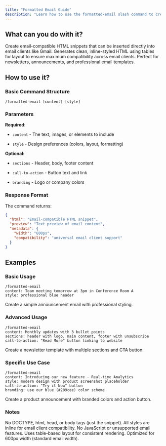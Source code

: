```yaml
---
title: "Formatted Email Guide"
description: "Learn how to use the formatted-email slash command to create email-compatible HTML snippets"
---
```


## What can you do with it?

Create email-compatible HTML snippets that can be inserted directly into email clients like Gmail. Generates clean, inline-styled HTML using tables for layout to ensure maximum compatibility across email clients. Perfect for newsletters, announcements, and professional email templates.

## How to use it?

### Basic Command Structure
```
/formatted-email [content] [style]
```

### Parameters

**Required:**

- `content` - The text, images, or elements to include

- `style` - Design preferences (colors, layout, formatting)

**Optional:**

- `sections` - Header, body, footer content

- `call-to-action` - Button text and link

- `branding` - Logo or company colors

### Response Format

The command returns:
```json
{
  "html": "Email-compatible HTML snippet",
  "preview": "Text preview of email content",
  "metadata": {
    "width": "600px",
    "compatibility": "universal email client support"
  }
}
```

## Examples

### Basic Usage
```
/formatted-email
content: Team meeting tomorrow at 3pm in Conference Room A
style: professional blue header
```
Create a simple announcement email with professional styling.

### Advanced Usage
```
/formatted-email
content: Monthly updates with 3 bullet points
sections: header with logo, main content, footer with unsubscribe
call-to-action: "Read More" button linking to website
```
Create a newsletter template with multiple sections and CTA button.

### Specific Use Case
```
/formatted-email
content: Introducing our new feature - Real-time Analytics
style: modern design with product screenshot placeholder
call-to-action: "Try it Now" button
branding: use our blue (#209cee) color scheme
```
Create a product announcement with branded colors and action button.

### Notes

No DOCTYPE, html, head, or body tags (just the snippet). All styles are inline for email client compatibility. No JavaScript or unsupported email features. Uses table-based layout for consistent rendering. Optimized for 600px width (standard email width). 
